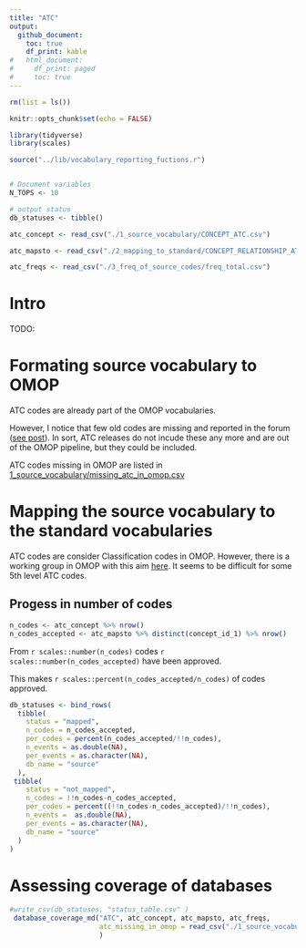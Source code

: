 ```yaml
---
title: "ATC"
output:
  github_document:
    toc: true
    df_print: kable
#   html_document:
#     df_print: paged
#     toc: true
---
```


```r
rm(list = ls())

knitr::opts_chunk$set(echo = FALSE)

library(tidyverse)
library(scales)

source("../lib/vocabulary_reporting_fuctions.r")


# Document variables 
N_TOPS <- 10

# output status
db_statuses <- tibble()

```

```r
atc_concept <- read_csv("./1_source_vocabulary/CONCEPT_ATC.csv")

atc_mapsto <- read_csv("./2_mapping_to_standard/CONCEPT_RELATIONSHIP_ATC.csv")

atc_freqs <- read_csv("./3_freq_of_source_codes/freq_total.csv")
```


# Intro
TODO:


# Formating source vocabulary to OMOP
ATC codes are already part of the OMOP vocabularies. 

However, I notice that few old codes are missing and reported in the forum ([see post](https://forums.ohdsi.org/t/atc-alterations-missing-in-omop/11496/3)). 
In sort, ATC releases do not incude these any more and are out of the OMOP pipeline, but they could be included. 

ATC codes missing in OMOP are listed in [1_source_vocabulary/missing_atc_in_omop.csv](./1_source_vocabulary/missing_atc_in_omop.csv)


# Mapping the source vocabulary to the standard vocabularies
ATC codes are consider Classification codes in OMOP. 
However, there is a working group in OMOP with this aim [here](https://www.ohdsi.org/web/wiki/doku.php?id=projects:workgroups:atc). It seems to be difficult for some 5th level ATC codes. 

## Progess in number of codes
```r
n_codes <- atc_concept %>% nrow()
n_codes_accepted <- atc_mapsto %>% distinct(concept_id_1) %>% nrow()
```


From `r scales::number(n_codes)` codes `r scales::number(n_codes_accepted)` have been approved. 

This makes `r scales::percent(n_codes_accepted/n_codes)` of codes approved. 


```r
db_statuses <- bind_rows(
  tibble(
    status = "mapped",
    n_codes = n_codes_accepted,
    per_codes = percent(n_codes_accepted/!!n_codes),
    n_events = as.double(NA),
    per_events = as.character(NA), 
    db_name = "source"
  ),
 tibble(
    status = "not_mapped",
    n_codes = !!n_codes-n_codes_accepted,
    per_codes = percent((!!n_codes-n_codes_accepted)/!!n_codes),
    n_events =  as.double(NA),
    per_events = as.character(NA), 
    db_name = "source"
  )
)
```





# Assessing coverage of databases


```r

#write_csv(db_statuses, "status_table.csv" )
 database_coverage_md("ATC", atc_concept, atc_mapsto, atc_freqs, 
                      atc_missing_in_omop = read_csv("./1_source_vocabulary/missing_atc_in_omop.csv")
                      ) 

```
















